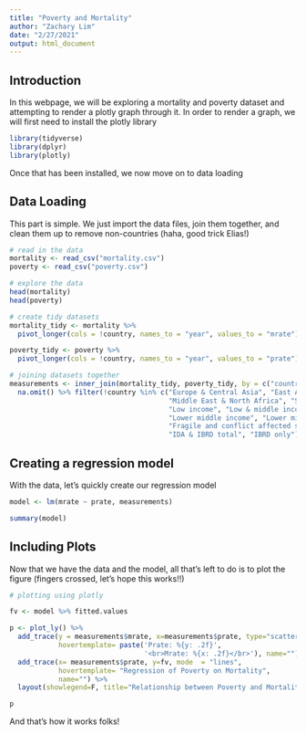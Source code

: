 ```yaml
---
title: "Poverty and Mortality"
author: "Zachary Lim"
date: "2/27/2021"
output: html_document
---
```


## Introduction

In this webpage, we will be exploring a mortality and poverty dataset and attempting to render a plotly graph through it. In order to render a graph, we will first need to install the plotly library

```r
library(tidyverse)
library(dplyr)
library(plotly)
```

Once that has been installed, we now move on to data loading

## Data Loading

This part is simple. We just import the data files, join them together, and clean them up to remove non-countries (haha, good trick Elias!)

```r
# read in the data
mortality <- read_csv("mortality.csv")
poverty <- read_csv("poverty.csv")

# explore the data
head(mortality)
head(poverty)

# create tidy datasets
mortality_tidy <- mortality %>% 
  pivot_longer(cols = !country, names_to = "year", values_to = "mrate")

poverty_tidy <- poverty %>%
  pivot_longer(cols = !country, names_to = "year", values_to = "prate")

# joining datasets together
measurements <- inner_join(mortality_tidy, poverty_tidy, by = c("country", "year")) %>%
  na.omit() %>% filter(!country %in% c("Europe & Central Asia", "East Asia & Pacific", 
                                       "Middle East & North Africa", "Sub-Saharan Africa", "Latin America & Caribbean", 
                                       "Low income", "Low & middle income",
                                       "Lower middle income", "Lower middle income", "Middle income", "Upper middle income", 
                                       "Fragile and conflict affected situations", "IDA total", "IDA only", "IDA blend", 
                                       "IDA & IBRD total", "IBRD only"))
```

## Creating a regression model

With the data, let's quickly create our regression model 

```r
model <- lm(mrate ~ prate, measurements)

summary(model)
```

## Including Plots

Now that we have the data and the model, all that's left to do is to plot the figure (fingers crossed, let's hope this works!!)

```r
# plotting using plotly 

fv <- model %>% fitted.values

p <- plot_ly() %>%
  add_trace(y = measurements$mrate, x=measurements$prate, type="scatter", 
            hovertemplate= paste('Prate: %{y: .2f}', 
                                 '<br>Mrate: %{x: .2f}</br>'), name="") %>%
  add_trace(x= measurements$prate, y=fv, mode  = "lines", 
            hovertemplate= "Regression of Poverty on Mortality",
            name="") %>%
  layout(showlegend=F, title="Relationship between Poverty and Mortality Rate")

p
```

And that's how it works folks!
